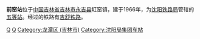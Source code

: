 {{Infobox China railway station
|车站名称 = 前窑站
|图片 = 
|图片介绍 = 
|其他名称 = 
|车站拼音 = Qianyao
|英文名称 = Qianyao Railway Station
|车站代码 = 62870
|电报码 = QVL<ref>{{cite book|author=铁道部电子计算技术中心, 铁道部运输局|title=铁路车站站名代码表：TMIS使用|publisher=中国铁道出版社|location=北京|year=1998|isbn=9787113030995|pages=159}}</ref>
|拼音码 = QYA
|车站位置 = [[吉林省|吉林省]][[吉林市|吉林市]][[龙潭区_(吉林市)|龙潭区]][[缸窑镇|缸窑镇]]
|坐标 = 
|线路 = [[吉舒铁路|吉舒铁路]]
|归属 = [[沈阳铁路局|沈阳铁路局]]
|车站等级 = [[五等站_(中鐵)|五等站]]
|月台数目 = 
}}
'''前窑站'''位于[[中国|中国]][[吉林省|吉林省]][[吉林市|吉林市]][[永吉县|永吉县]]缸窑镇，建于1966年，为[[沈阳铁路局|沈阳铁路局]]管辖的[[五等站_(中鐵)|五等站]]。经过的铁路有[[吉舒铁路|吉舒铁路]]。

{{吉舒铁路}}

[[Category:1966年建築|Q]]
[[Category:吉林市铁路车站|Q]]
[[Category:龙潭区_(吉林市)|Category:龙潭区 (吉林市)]]
[[Category:沈阳局集团车站|Category:沈阳局集团车站]]

{{China-rail-stub}}